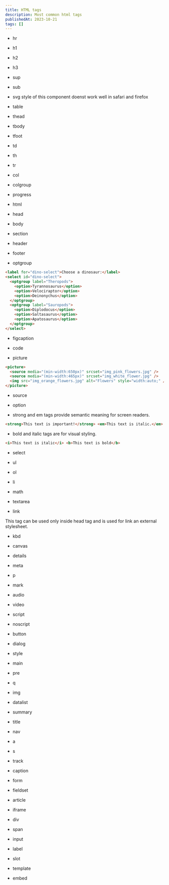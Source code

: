 ```yaml
---
title: HTML tags
description: Most common html tags
publishedAt: 2023-10-21
tags: []
---
```


- hr

- h1

- h2

- h3

- sup

- sub

- svg
  style of this component doenst work well in safari and firefox

- table

- thead

- tbody

- tfoot

- td

- th

- tr

- col

- colgroup

- progress

- html

- head

- body

- section

- header

- footer

- optgroup

```html
<label for="dino-select">Choose a dinosaur:</label>
<select id="dino-select">
  <optgroup label="Theropods">
    <option>Tyrannosaurus</option>
    <option>Velociraptor</option>
    <option>Deinonychus</option>
  </optgroup>
  <optgroup label="Sauropods">
    <option>Diplodocus</option>
    <option>Saltasaurus</option>
    <option>Apatosaurus</option>
  </optgroup>
</select>
```

- figcaption

- code

- picture

```html
<picture>
  <source media="(min-width:650px)" srcset="img_pink_flowers.jpg" />
  <source media="(min-width:465px)" srcset="img_white_flower.jpg" />
  <img src="img_orange_flowers.jpg" alt="Flowers" style="width:auto;" />
</picture>
```

- source

- option

- strong and em tags provide semantic meaning for screen readers.

```html
<strong>This text is important!</strong> <em>This text is italic.</em>
```

- bold and italic tags are for visual styling.

```html
<i>This text is italic</i> <b>This text is bold</b>
```

- select

- ul

- ol

- li

- math

- textarea

- link

This tag can be used only inside head tag and is used for link an external stylesheet.

- kbd

- canvas

- details

- meta

- p

- mark

- audio

- video

- script

- noscript

- button

- dialog

- style

- main

- pre

- q

- img

- datalist

- summary

- title

- nav

- a

- s

- track

- caption

- form

- fieldset

- article

- iframe

- div

- span

- input

- label

- slot

- template

- embed
